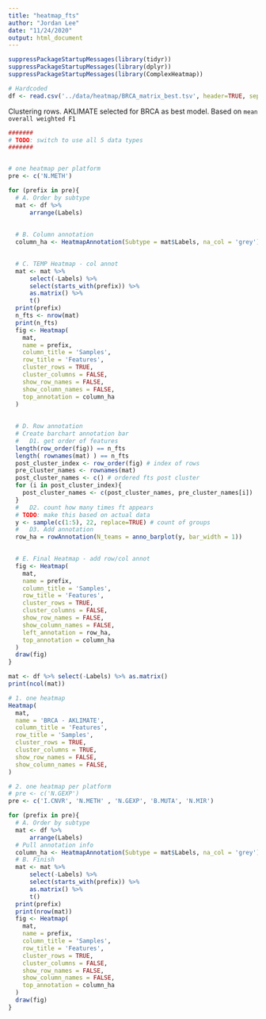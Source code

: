```yaml
---
title: "heatmap_fts"
author: "Jordan Lee"
date: "11/24/2020"
output: html_document
---
```


```r
suppressPackageStartupMessages(library(tidyr))
suppressPackageStartupMessages(library(dplyr))
suppressPackageStartupMessages(library(ComplexHeatmap))

# Hardcoded 
df <- read.csv('../data/heatmap/BRCA_matrix_best.tsv', header=TRUE, sep='\t', row.names=1) %>% as.data.frame()
```

Clustering rows. AKLIMATE selected for BRCA as best model. Based on `mean overall weighted F1` 


```r
#######
# TODO: switch to use all 5 data types
#######


# one heatmap per platform 
pre <- c('N.METH')

for (prefix in pre){
  # A. Order by subtype
  mat <- df %>%
      arrange(Labels)
  
  
  # B. Column annotation
  column_ha <- HeatmapAnnotation(Subtype = mat$Labels, na_col = 'grey')

  
  # C. TEMP Heatmap - col annot
  mat <- mat %>%
      select(-Labels) %>%
      select(starts_with(prefix)) %>%
      as.matrix() %>%
      t()
  print(prefix)
  n_fts <- nrow(mat)
  print(n_fts)
  fig <- Heatmap(
    mat,
    name = prefix,
    column_title = 'Samples',
    row_title = 'Features',
    cluster_rows = TRUE,
    cluster_columns = FALSE, 
    show_row_names = FALSE,
    show_column_names = FALSE,
    top_annotation = column_ha
  )  
  
  
  # D. Row annotation
  # Create barchart annotation bar
  #   D1. get order of features
  length(row_order(fig)) == n_fts
  length( rownames(mat) ) == n_fts
  post_cluster_index <- row_order(fig) # index of rows
  pre_cluster_names <- rownames(mat)
  post_cluster_names <- c() # ordered fts post cluster
  for (i in post_cluster_index){
    post_cluster_names <- c(post_cluster_names, pre_cluster_names[i])
  }
  #   D2. count how many times ft appears
  # TODO: make this based on actual data
  y <- sample(c(1:5), 22, replace=TRUE) # count of groups
  #   D3. Add annotation
  row_ha = rowAnnotation(N_teams = anno_barplot(y, bar_width = 1))  

  
  # E. Final Heatmap - add row/col annot
  fig <- Heatmap(
    mat,
    name = prefix,
    column_title = 'Samples',
    row_title = 'Features',
    cluster_rows = TRUE,
    cluster_columns = FALSE, 
    show_row_names = FALSE,
    show_column_names = FALSE,
    left_annotation = row_ha,
    top_annotation = column_ha
  )    
  draw(fig)
}


```





```r
mat <- df %>% select(-Labels) %>% as.matrix()
print(ncol(mat))

# 1. one heatmap
Heatmap(
  mat,
  name = 'BRCA - AKLIMATE',
  column_title = 'Features',
  row_title = 'Samples',
  cluster_rows = TRUE,
  cluster_columns = TRUE, 
  show_row_names = FALSE,
  show_column_names = FALSE,
)
```


```r
# 2. one heatmap per platform 
# pre <- c('N.GEXP')
pre <- c('I.CNVR', 'N.METH' , 'N.GEXP', 'B.MUTA', 'N.MIR')

for (prefix in pre){
  # A. Order by subtype
  mat <- df %>%
      arrange(Labels)
  # Pull annotation info
  column_ha <- HeatmapAnnotation(Subtype = mat$Labels, na_col = 'grey')
  # B. Finish 
  mat <- mat %>%
      select(-Labels) %>%
      select(starts_with(prefix)) %>%
      as.matrix() %>%
      t()
  print(prefix)
  print(nrow(mat))
  fig <- Heatmap(
    mat,
    name = prefix,
    column_title = 'Samples',
    row_title = 'Features',
    cluster_rows = TRUE,
    cluster_columns = FALSE, 
    show_row_names = FALSE,
    show_column_names = FALSE,
    top_annotation = column_ha
  )  
  draw(fig)
}


```
